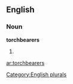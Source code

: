 
==English==

===Noun===
'''torchbearers'''

# {{plural of|[[torchbearer]]}}

[[Category:English plurals]]

[[ar:torchbearers]]